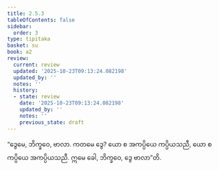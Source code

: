 ```yaml
---
title: 2.5.3
tableOfContents: false
sidebar:
  order: 3
type: tipitaka
basket: su
book: a2
review:
  current: review
  updated: '2025-10-23T09:13:24.082198'
  updated_by: ''
  notes: ''
  history:
  - state: review
    date: '2025-10-23T09:13:24.082198'
    updated_by: ''
    notes: ''
    previous_state: draft
---
```



<ReviewStatus review={frontmatter.review} showDetails={true} />

<HypothesisAnnotation frontmatter={frontmatter} />

<DynamicBreadcrumb />

<Division number="101" book="a2" e="ch" v="15" p="83">

<Paragraph number="184" book="a2">
“ဒွေမေ, ဘိက္ခဝေ, ဗာလာ. ကတမေ ဒွေ? ယော စ အကပ္ပိယေ ကပ္ပိယသညီ, ယော စ ကပ္ပိယေ အကပ္ပိယသညီ. ဣမေ ခေါ, ဘိက္ခဝေ, ဒွေ ဗာလာ”တိ.
</Paragraph>
</Division>